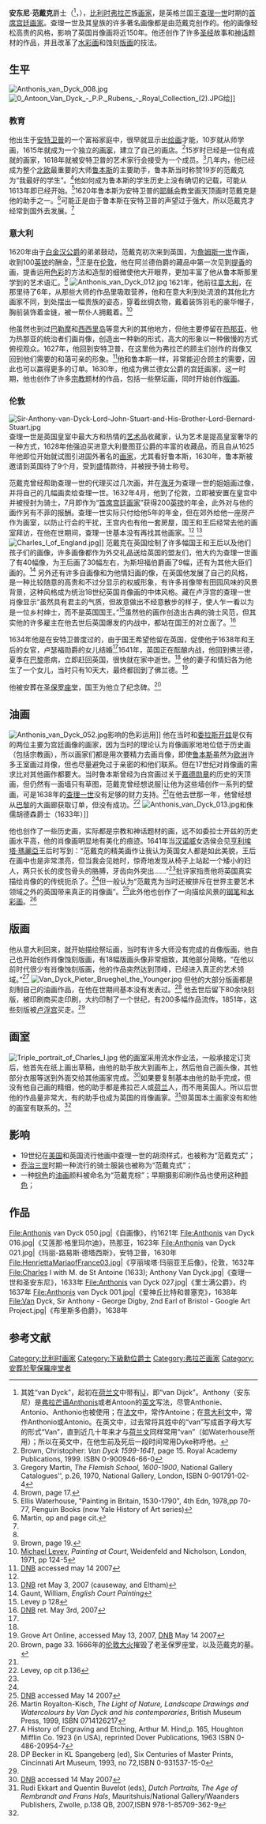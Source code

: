 {{Infobox artist
| name          = 安東尼·范戴克<br>Anthony van Dyck
| image         = Anthonyvandyckselfportrait.jpeg
| caption       = 《自画像》（1633年）显示查理一世赏赐他的金链和勋章，向日葵象征国王<ref>Ellis Waterhouse（见下）。但Levey（见下）提出，或者范戴克是太阳而向日葵（一般被视为）朝向太阳，或者如范戴克对外展现的说法：向日葵是国王，朝向范戴克获得的勋章</ref>
| birth_name    = Antoon van Dyck
| birth_date    = 1599年3月22日
| birth_place   = {{flagicon image|Bandera cruz de Borgoña 2.svg}} [[西屬尼德蘭|西屬尼德蘭]][[安特衛普|安特衛普]]
| death_date    = {{death date and age|1641|12|9|1599|3|22|df=yes}}
| death_place   = {{flagicon|ENG}} [[英格蘭王國|英格蘭王國]][[倫敦|倫敦]]
| nationality   = 西屬尼德蘭
| field         = [[油畫|油畫]]
| training      = [[彼得·保羅·魯本斯|彼得·保羅·魯本斯]]
| movement      = [[巴洛克|巴洛克]]
}}
'''安东尼·范戴克'''爵士（{{lang-nl|Sir '''Anthony van Dyck'''}}<ref>其姓“van Dyck”，起初在[[荷兰文|荷兰文]]中带有[[IJ|IJ]]，即“van Dijck”。Anthony（安东尼）是[[弗拉芒语|弗拉芒语]]Anthonis或者Antoon的[[英文|英文]]写法，尽管Anthonie、Antonio、Anthonio也被使用；在[[法文|法文]]中，常作Antoine；在[[意大利文|意大利文]]中，常作Anthonio或Antonio。在英文中，过去常将其姓中的“van”写成首字母大写的形式“Van”，直到近几十年来才与[[荷兰文|荷兰文]]同样常用“van”（如Waterhouse所用）；所以在英文中，在他生前及死后一段时间常用Dyke称呼他。</ref>，{{bd|1599年|3月22日|1641年|12月9日|Dyck}}），[[比利时|比利时]][[弗拉芒|弗拉芒]]族[[画家|画家]]，是英格兰国王[[查理一世|查理一世]]时期的[[首席宫廷画家|首席宫廷画家]]。查理一世及其皇族的许多著名画像都是由范戴克创作的。他的画像轻松高贵的风格，影响了英国肖像画将近150年。他还创作了许多[[圣经|圣经]]故事和[[神话|神话]]题材的作品，并且改革了[[水彩画|水彩画]]和蚀刻[[版画|版画]]的技法。

== 生平 ==
[[File:Anthonis_van_Dyck_008.jpg|thumb]]
[[File:0_Antoon_Van_Dyck_-_P.P._Rubens_-_Royal_Collection_(2).JPG|thumb]]绘]]
=== 教育 ===
他出生于[[安特卫普|安特卫普]]的一个富裕家庭中，很早就显示出[[绘画|绘画]]才能，10岁就从师学画，1615年就成为一个独立的[[画家|画家]]，建立了自己的画店。<ref>Brown, Christopher: ''Van Dyck 1599-1641'', page 15. Royal Academy Publications, 1999. ISBN 0-900946-66-0</ref>15岁时已经是一位有成就的画家，1618年就被安特卫普的艺术家行会接受为一个成员。<ref>Gregory Martin, ''The Flemish School, 1600-1900'', National Gallery Catalogues'', p.26, 1970, National Gallery, London, ISBN 0-901791-02-4</ref>几年内，他已经成为整个[[北欧|北欧]]最重要的大师[[鲁本斯|鲁本斯]]的主要助手，鲁本斯当时称赞19岁的范戴克为“我最好的学生”。<ref>Brown, page 17.</ref>他如何成为鲁本斯的学生历史上没有确切的记载，可能从1613年即已经开始。<ref name="EW">Ellis Waterhouse, "Painting in Britain, 1530-1790", 4th Edn, 1978,pp 70-77, Penguin Books (now Yale History of Art series)</ref>1620年鲁本斯为安特卫普的[[耶稣会|耶稣会]]教堂画天顶画时范戴克是他的助手之一。<ref name="#1">Martin, op and page cit.</ref>可能正是由于鲁本斯在安特卫普的声望过于强大，所以范戴克才经常到国外去发展。<ref name="EW"/>

=== 意大利 ===
1620年由于[[白金汉公爵|白金汉公爵]]的弟弟鼓动，范戴克初次来到英国，为[[詹姆斯一世_(英格兰)|詹姆斯一世]]作画，收到100[[英镑|英镑]]的酬金，<ref name="EW"/>正是在[[伦敦|伦敦]]，他在阿兰德伯爵的藏品中第一次见到[[提香|提香]]的画，提香运用[[色彩|色彩]]的方法和造型的细微使他大开眼界，更加丰富了他从鲁本斯那里学到的艺术语汇。<ref>Brown, page 19.</ref>
[[File:Anthonis_van_Dyck_012.jpg|thumb]]
1621年，他前往[[意大利|意大利]]，在那里待了6年，从那些大师的作品里吸取营养，他和在意大利到处流浪的其他北方画家不同，到处摆出一幅贵族的姿态，穿着丝绸衣物，戴着装饰羽毛的豪华帽子，胸前装饰着金链，被一帮仆人拥戴着。<ref> [[米歇尔·利维|Michael Levey]], ''Painting at Court'', Weidenfeld and Nicholson, London, 1971, pp 124-5</ref> 

他虽然也到过[[巴勒摩|巴勒摩]]和[[西西里岛|西西里岛]]等意大利的其他地方，但他主要停留在[[热那亚|热那亚]]，他为热那亚的统治者们画肖像，创造出一种新的形式，高大的形象以一种傲慢的方式俯视观众。1627年，他回到安特卫普，在这里他为弗拉芒的顾主们创作的肖像又回到他们需要的和蔼可亲的形象。<ref>[[DNB|DNB]] accessed may 14 2007</ref>他和鲁本斯一样，非常能迎合顾主的需要，因此也可以赢得更多的订单。1630年，他成为佛兰德女公爵的宫廷画家，这一时期，他也创作了许多[[宗教|宗教]]题材的作品，包括一些祭坛画，同时开始创作[[版画|版画]]。

=== 伦敦 ===
[[File:Sir-Anthony-van-Dyck-Lord-John-Stuart-and-His-Brother-Lord-Bernard-Stuart.jpg|thumb]]
查理一世是英国皇室中最大方和热情的[[艺术|艺术]]品收藏家，认为艺术是提高皇室奢华的一种方式，1628年他强迫买进意大利曼图亚公爵的丰富的收藏品，而且自从1625年他即位开始就试图引进国外著名的[[画家|画家]]，尤其看好鲁本斯，1630年，鲁本斯被邀请到英国待了9个月，受到盛情款待，并被授予骑士称号。

范戴克曾经帮助查理一世的代理买过几次画，并在[[海牙|海牙]]为查理一世的姐姐画过像，并将自己的几幅画卖给查理一世。1632年4月，他到了伦敦，立即被安置在皇宫中并被授封为骑士，7月即作为“[[首席宫廷画家|首席宫廷画家]]”获得200[[英镑|英镑]]的年金，此外对与他的画作另有不菲的报酬。查理一世实际只付给他5年的年金，但在郊外给他一座房产作为画室，以防止行会的干扰，王宫内也有他一套房屋，国王和王后经常去他的画室拜访，在他在世期间，查理一世基本没有再找其他画家。<ref name="EW"/> <ref> [[DNB|DNB]] ret May 3, 2007 (causeway, and Eltham)</ref>   
[[File:Charles_I_of_England.jpg|thumb]]]]   
范戴克在英国绘制了许多幅国王和王后以及他们孩子们的画像，许多画像都作为外交礼品送给英国的盟友们，他大约为查理一世画了有40幅像，为王后画了30幅左右，为斯坦福伯爵画了9幅，还有为其他大臣们画的。<ref>Gaunt, William, ''English Court Painting''</ref> 另外还有许多自画像和为他情妇画的像，在英国他发展了自己的风格，是一种比较随意的高贵和不过分显示的权威形象，有许多肖像带有田园风味的风景背景，这种风格成为统治18世纪英国肖像画的中体风格。藏在卢浮宫的查理一世肖像显示“虽然具有君主的气质，但故意做出不经意散步的样子，使人乍一看以为是一位乡村绅士，而不是英国国王。”<ref> Levey p 128</ref>虽然他的画作创造出古典的骑士风范，但其实他的许多雇主在他去世后英国爆发的内战中，都站在国王的对立面了。<ref>[[DNB|DNB]] ret. May 3rd, 2007</ref>
    
1634年他是在安特卫普度过的，由于国王希望他留在英国，促使他于1638年和王后的女官，卢瑟福勋爵的女儿结婚<ref name="EW"/>1641年，英国正在酝酿内战，他回到佛兰德，夏季在[[巴黎|巴黎]]患病，立即赶回英国，很快就在家中逝世。<ref name="#1"/> 他的妻子和情妇各为他生了一个女儿，当时只有10天大，最终都回到了佛兰德。<ref>Grove Art Online, accessed May 13, 2007, [[DNB|DNB]] May 14 2007</ref>

他被安葬在[[圣保罗座堂|圣保罗座堂]]，国王为他立了纪念碑。<ref>Brown, page 33. 1666年的[[伦敦大火|伦敦大火]]摧毁了老圣保罗座堂，以及范戴克的墓。</ref>

== 油画 ==
[[File:Anthonis_van_Dyck_052.jpg|thumb]]影响的色彩运用]]
他在当时和[[委拉斯开兹|委拉斯开兹]]是仅有的两位主要为宫廷画像的画家，因为当时的理论认为肖像画家地地位低于历史画（包括宗教画），所以画家们都是用次要精力去画肖像，即使[[鲁本斯|鲁本斯]]虽然为[[欧洲|欧洲]]许多王室画过肖像，但也尽量避免过于亲密的和他们联系。但在17世纪对肖像画的需求比对其他画作都要大。当时鲁本斯曾经为白宫画过关于[[嘉德勋章|嘉德勋章]]的历史的天顶画，但仍然有一面墙只有草图，范戴克曾经想说服|让他为这些墙创作一系列的壁画，可是1638年的[[查理一世_(英格蘭)|查理一世]]没有足够的财力支持。<ref name="EW"/>在他去世那一年，他曾经想从[[巴黎|巴黎]]的大画廊获取订单，但没有成功。<ref>Levey, op cit p.136</ref> 
[[File:Anthonis_van_Dyck_013.jpg|thumb]]和侏儒胡德森爵士（1633年）]]

他也创作了一些历史画，实际都是宗教和神话题材的画，远不如委拉士开兹的历史画水平高，他的肖像画明显地有美化的痕迹。1641年当[[汉诺威|汉诺威]]女选侯会见[[亨利埃塔·瑪麗亞|亨利埃塔·瑪麗亞]]王后时写到：“范戴克的精美画作让我认为英国女人都是如此美貌，王后在画中也是非常漂亮，但当我会见她时，惊奇地发现从椅子上站起一个矮小的妇人，两只长长的皮包骨头的胳膊，牙齿向外突出……”<ref name="EW"/>批评家指责他将英国真实描绘肖像的的传统扼杀了。<ref name="EW"/>但一般认为“范戴克为当时还被排斥在世界主要艺术领域之外的英国带来真正的肖像画”。<ref>[[DNB|DNB]] accessed May 14 2007</ref>此外他也创作了一向描绘风景的[[钢笔|钢笔]]和[[水彩画|水彩画]]。<ref>Martin Royalton-Kisch, ''The Light of Nature, Landscape Drawings and Watercolours by Van Dyck and his contemporaries'', British Museum Press, 1999, ISBN 0714126217</ref>

== 版画 ==
他从意大利回来，就开始描绘祭坛画，当时有许多大师没有完成的肖像版画，他自己也开始创作肖像蚀刻版画，有18幅版画头像非常细致，其他部分简略，“在他以前时代很少有肖像蚀刻版画，他的作品突然达到顶峰，已经进入真正的艺术领域。”<ref name="Hind">A History of Engraving and Etching, Arthur M. Hind,p. 165, Houghton Mifflin Co. 1923 (in USA), reprinted Dover Publications, 1963 ISBN 0-486-20954-7</ref>
[[File:Van_Dyck_Pieter_Brueghel_the_Younger.jpg|thumb]]
但他的大部分版画都是刻制自己的油画作品，在他在世期间基本没有发表过。<ref name="#2">DP Becker in KL Spangeberg (ed), Six Centuries of Master Prints, Cincinnati Art Museum, 1993, no 72,ISBN 0-931537-15-0</ref> 他去世后留下80余块刻版，被印刷商买走印刷，大约印制了一个世纪，有200多幅作品流传。1851年，这些刻版被[[卢浮宫|卢浮宫]]买走。<ref name="#2"/>

== 画室 ==
[[File:Triple_portrait_of_Charles_I.jpg|thumb]]
他的画室采用流水作业法，一般承接定订货后，他首先在纸上画出草稿，由他的助手放大到画布上，然后他自己画头像，其他部分衣服等送到外面交给其他画家完成。<ref>[[DNB|DNB]] accessed 14 May 2007</ref>如果要复制基本由他的助手完成，但没有他自己画的精细，他的助手都是弗拉芒人或[[荷兰|荷兰]]人，而不用英国人。所以后世他的作品量非常大，有的助手也成为英国的肖像画家。<ref>Rudi Ekkart and Quentin Buvelot (eds), ''Dutch Portraits, The Age of Rembrandt and Frans Hals'', Mauritshuis/National Gallery/Waanders Publishers, Zwolle, p.138 QB, 2007,ISBN 978-1-85709-362-9</ref>但英国本土画家没有和他的画室有联系的。<ref name="EW"/> 

== 影响 ==
* 19世纪在[[美国|美国]]和英国流行他画中查理一世的胡须样式，也被称为“范戴克式”；
* [[乔治三世|乔治三世]]时期一种流行的骑士服装也被称为“范戴克式”；
* 一种[[棕色|棕色]]的[[油画|油画]]颜料被命名为“范戴克棕”；早期摄影印刷作品也使用这种[[颜色|颜色]]；

== 作品 ==
<gallery>
File:Anthonis van Dyck 050.jpg|《自画像》，约1621年
File:Anthonis van Dyck 016.jpg|《艾莲那·格里玛尔迪》，热那亚，1623年
File:Anthonis van Dyck 021.jpg|《玛丽-路易斯·德塔西斯》，安特卫普，1630年
File:HenriettaMariaofFrance03.jpg|《亨丽埃塔·玛丽亚王后像》，伦敦，1632年
File:Charles I with M. de St Antoine (1633); Anthony Van Dyck.jpg|《查理一世和圣安东尼》，1633年
File:Anthonis van Dyck 027.jpg|《里士满公爵》，约1637年
File:Anthonis van Dyck 001.jpg|《爱神丘比特和普塞克》，1638年
File:Van Dyck, Sir Anthony - George Digby, 2nd Earl of Bristol - Google Art Project.jpg|《布里斯多伯爵》，1638年
</gallery>

== 参考文献 ==
{{Reflist|colwidth=35em}}

{{Commons|Anthonis van Dyck}}
{{Authority control}}

{{DEFAULTSORT:Dyck, Anthony Van}}
[[Category:比利时画家|Category:比利时画家]]
[[Category:下級勳位爵士|Category:下級勳位爵士]]
[[Category:弗拉芒画家|Category:弗拉芒画家]]
[[Category:安葬於聖保羅座堂者|Category:安葬於聖保羅座堂者]]